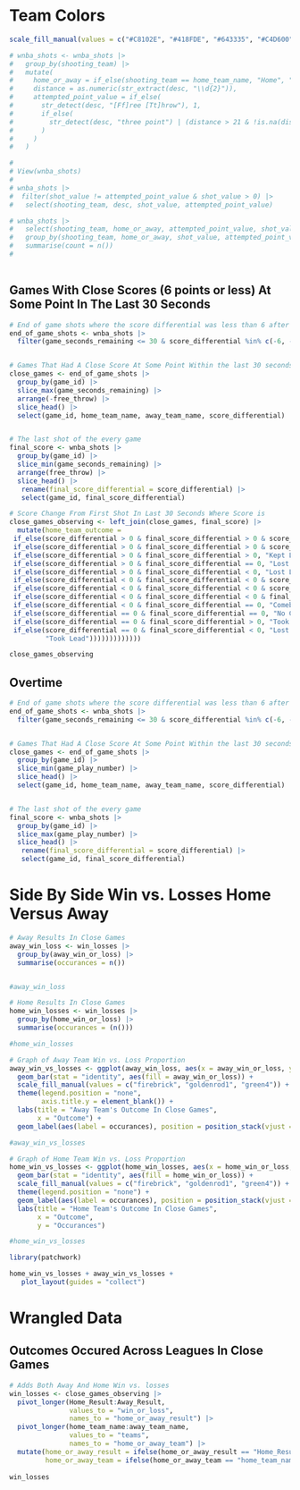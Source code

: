 # Team Colors

```r
scale_fill_manual(values = c("#C8102E", "#418FDE", "#643335", "#C4D600", "#FFCD00", "#000000", "#702F8A", "#236192", "#003DA5","#CB6015","#2C5234", "#0C2340")
```

```r
# wnba_shots <- wnba_shots |>
#   group_by(shooting_team) |>
#   mutate(
#     home_or_away = if_else(shooting_team == home_team_name, "Home", "Away"),
#     distance = as.numeric(str_extract(desc, "\\d{2}")),
#     attempted_point_value = if_else(
#       str_detect(desc, "[Ff]ree [Tt]hrow"), 1,
#       if_else(
#         str_detect(desc, "three point") | (distance > 21 & !is.na(distance)), 3, 2
#       )
#     )
#   )

# 
# View(wnba_shots)
# 
# wnba_shots |> 
#  filter(shot_value != attempted_point_value & shot_value > 0) |>
#   select(shooting_team, desc, shot_value, attempted_point_value)

```

```r
# wnba_shots |>
#   select(shooting_team, home_or_away, attempted_point_value, shot_value) |>
#   group_by(shooting_team, home_or_away, shot_value, attempted_point_value) |>
#   summarise(count = n())
#   
  
```

## Games With Close Scores (6 points or less) At Some Point In The Last 30 Seconds

```r
# End of game shots where the score differential was less than 6 after the shot was taken
end_of_game_shots <- wnba_shots |>
  filter(game_seconds_remaining <= 30 & score_differential %in% c(-6, -5, -4, -3, -2, -1, 0, 1, 2, 3, 4, 5, 6)) 


# Games That Had A Close Score At Some Point Within the last 30 seconds; The highest time where a shot occurred
close_games <- end_of_game_shots |> 
  group_by(game_id) |> 
  slice_max(game_seconds_remaining) |> 
  arrange(-free_throw) |> 
  slice_head() |>
  select(game_id, home_team_name, away_team_name, score_differential)


# The last shot of the every game 
final_score <- wnba_shots |> 
  group_by(game_id) |> 
  slice_min(game_seconds_remaining) |> 
  arrange(free_throw) |> 
  slice_head() |> 
   rename(final_score_differential = score_differential) |> 
   select(game_id, final_score_differential)

# Score Change From First Shot In Last 30 Seconds Where Score is 
close_games_observing <- left_join(close_games, final_score) |> 
  mutate(home_team_outcome =  
 if_else(score_differential > 0 & final_score_differential > 0 & score_differential == final_score_differential, "Kept Same Lead",
 if_else(score_differential > 0 & final_score_differential > 0 & score_differential > final_score_differential, "Kept Lead - Decreased",
 if_else(score_differential > 0 & final_score_differential > 0, "Kept Lead - Increased",
 if_else(score_differential > 0 & final_score_differential == 0, "Lost Lead - Tied", 
 if_else(score_differential > 0 & final_score_differential < 0, "Lost Lead - Lost", 
 if_else(score_differential < 0 & final_score_differential < 0 & score_differential == final_score_differential, "No Comeback",
 if_else(score_differential < 0 & final_score_differential < 0 & score_differential > final_score_differential, "Comeback - Not Enough",
 if_else(score_differential < 0 & final_score_differential < 0 & final_score_differential > score_differential, "No Comeback - Deficity Increased",
 if_else(score_differential < 0 & final_score_differential == 0, "Comeback - Tied",
 if_else(score_differential == 0 & final_score_differential == 0, "No Comeback - Tied",
 if_else(score_differential == 0 & final_score_differential > 0, "Took Lead From Tie",
 if_else(score_differential == 0 & final_score_differential < 0, "Lost From Tie", 
         "Took Lead")))))))))))))

close_games_observing


```

## Overtime

```r
# End of game shots where the score differential was less than 6 after the shot was taken
end_of_game_shots <- wnba_shots |>
  filter(game_seconds_remaining <= 30 & score_differential %in% c(-6, -5, -4, -3, -2, -1, 0, 1, 2, 3, 4, 5, 6)) 


# Games That Had A Close Score At Some Point Within the last 30 seconds; The highest time where a shot occurred
close_games <- end_of_game_shots |> 
  group_by(game_id) |> 
  slice_min(game_play_number) |> 
  slice_head() |>
  select(game_id, home_team_name, away_team_name, score_differential)


# The last shot of the every game 
final_score <- wnba_shots |> 
  group_by(game_id) |> 
  slice_max(game_play_number) |> 
  slice_head() |> 
   rename(final_score_differential = score_differential) |> 
   select(game_id, final_score_differential)
```

# Side By Side Win vs. Losses Home Versus Away

```r
# Away Results In Close Games
away_win_loss <- win_losses |> 
  group_by(away_win_or_loss) |> 
  summarise(occurances = n()) 


#away_win_loss

# Home Results In Close Games
home_win_losses <- win_losses |> 
  group_by(home_win_or_loss) |> 
  summarise(occurances = (n())) 

#home_win_losses

# Graph of Away Team Win vs. Loss Proportion
away_win_vs_losses <- ggplot(away_win_loss, aes(x = away_win_or_loss, y = occurances)) +
  geom_bar(stat = "identity", aes(fill = away_win_or_loss)) +
  scale_fill_manual(values = c("firebrick", "goldenrod1", "green4")) +
  theme(legend.position = "none",
        axis.title.y = element_blank()) +
  labs(title = "Away Team's Outcome In Close Games",
       x = "Outcome") +
  geom_label(aes(label = occurances), position = position_stack(vjust = 0.5)) 

#away_win_vs_losses

# Graph of Home Team Win vs. Loss Proportion
home_win_vs_losses <- ggplot(home_win_losses, aes(x = home_win_or_loss, y = occurances)) +
  geom_bar(stat = "identity", aes(fill = home_win_or_loss)) +
  scale_fill_manual(values = c("firebrick", "goldenrod1", "green4")) +
  theme(legend.position = "none") +
  geom_label(aes(label = occurances), position = position_stack(vjust = 0.5)) +
  labs(title = "Home Team's Outcome In Close Games",
       x = "Outcome",
       y = "Occurances")

#home_win_vs_losses

library(patchwork)

home_win_vs_losses + away_win_vs_losses + 
   plot_layout(guides = "collect") 
```

# Wrangled Data

## Outcomes Occured Across Leagues In Close Games

```r
# Adds Both Away And Home Win vs. losses
win_losses <- close_games_observing |>
  pivot_longer(Home_Result:Away_Result,
               values_to = "win_or_loss",
               names_to = "home_or_away_result") |> 
  pivot_longer(home_team_name:away_team_name,
               values_to = "teams",
               names_to = "home_or_away_team") |> 
  mutate(home_or_away_result = ifelse(home_or_away_result == "Home_Result", "Home", "Away"),
         home_or_away_team = ifelse(home_or_away_team == "home_team_name", "Home", "Away"))
         
win_losses
```
